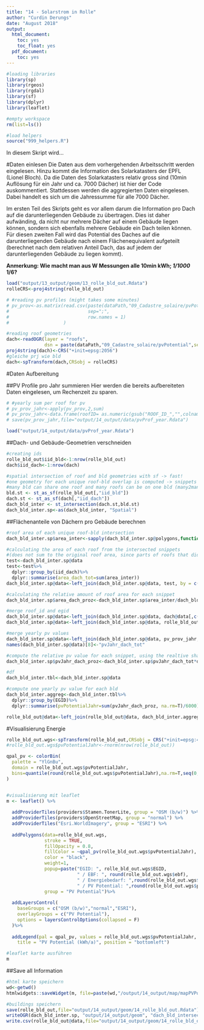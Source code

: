 ```yaml
---
title: "14 - Solarstrom in Rolle"
author: "Curdin Derungs"
date: "August 2018"
output:
  html_document:
    toc: yes
    toc_float: yes
  pdf_document:
    toc: yes
---
```


```r
#loading libraries
library(sp)
library(rgeos)
library(rgdal)
library(sf)
library(dplyr)
library(leaflet)

#empty workspace
rm(list=ls())

#load helpers
source("999_helpers.R")
```

In diesem Skript wird...


#Daten einlesen
Die Daten aus dem vorhergehenden Arbeitsschritt werden eingelesen. Hinzu kommt die Information des Solarkatasters der EPFL (Lionel Bloch). Da die Daten des Solarkatasters relativ gross sind (10min Auflösung für ein Jahr und ca. 7000 Dächer) ist hier der Code auskommentiert. Stattdessen werden die aggregierten Daten eingelesen. Dabei handelt es sich um die Jahressumme für alle 7000 Dächer.

Im ersten Teil des Skripts geht es vor allem darum die Information pro Dach auf die darunterliegenden Gebäude zu übertragen. Dies ist daher aufwänding, da nicht nur mehrere Dächer auf einem Gebäude liegen können, sondern sich ebenfalls mehrere Gebäude ein Dach teilen können. Für diesen zweiten Fall wird das Potential des Daches auf die darunterliegenden Gebäude nach einem Flächenequivalent aufgeteilt (berechnet nach dem relativen Anteil Dach, das auf jedem der darunterliegenden Gebäude zu liegen kommt).

__Anmerkung: Wie macht man aus W Messungen alle 10min kWh; *1/1000 *1/6?__

```r
load("output/13_output/geom/13_rolle_bld_out.Rdata")
rolleCRS<-proj4string(rolle_bld_out)

# #reading pv profiles (might takes some minutes)
# pv_prov<-as.matrix(read.csv(paste(dataPath,"09_Cadastre_solaire/pvPotential/pvProfiles.csv",sep=""),
#                             sep=";", 
#                             row.names = 1)
#                    )

#reading roof geometries
dach<-readOGR(layer = "roofs", 
              dsn = paste(dataPath,"09_Cadastre_solaire/pvPotential",sep=""))
proj4string(dach)<-CRS("+init=epsg:2056")
#gleiche prj wie bld
dach<-spTransform(dach,CRSobj = rolleCRS)
```

#Daten Aufbereitung

##PV Profile pro Jahr summieren
Hier werden die bereits aufbereiteten Daten eingelesen, um Rechenzeit zu sparen.
```r
# #yearly sum per roof for pv
# pv_prov_jahr<-apply(pv_prov,2,sum)
# pv_prov_jahr<-data.frame(roofID= as.numeric(gsub("ROOF_ID_","",colnames(pv_prov))),pvJahr=pv_prov_jahr)
# save(pv_prov_jahr,file="output/14_output/data/pvProf_year.Rdata")

load("output/14_output/data/pvProf_year.Rdata")
```

##Dach- und Gebäude-Geometrien verschneiden

```r
#creating ids
rolle_bld_out$iid_bld<-1:nrow(rolle_bld_out)
dach$iid_dach<-1:nrow(dach)

#spatial intersection of roof and bld geometries with sf -> fast!
#one geometry for each unique roof-bld overlap is computed -> snippets
#many bld can share one roof and many roofs can be on one bld (many2many)
bld.st <- st_as_sf(rolle_bld_out[,"iid_bld"])
dach.st <- st_as_sf(dach[,"iid_dach"])
dach_bld_inter <- st_intersection(dach.st,bld.st)
dach_bld_inter.sp<-as(dach_bld_inter, "Spatial")
```


##Flächenanteile von Dächern pro Gebäude berechnen
```r
#roof area of each unique roof-bld intersection
dach_bld_inter.sp$area_inter<-sapply(dach_bld_inter.sp@polygons,function(x){x@area})

#calculating the area of each roof from the intersected snippets
#(does not sum to the original roof area, since parts of roofs that did not overlap with a bld were removed)
test<-dach_bld_inter.sp@data
test<-test%>%
  dplyr::group_by(iid_dach)%>%
  dplyr::summarise(area_dach_tot=sum(area_inter))
dach_bld_inter.sp@data<-left_join(dach_bld_inter.sp@data, test, by = c('iid_dach'='iid_dach'))

#calculating the relative amount of roof area for each snippet
dach_bld_inter.sp$area_dach_proz<-dach_bld_inter.sp$area_inter/dach_bld_inter.sp$area_dach_tot

#merge roof_id and egid
dach_bld_inter.sp@data<-left_join(dach_bld_inter.sp@data, dach@data[,c("iid_dach","ROOF_ID")], by = c('iid_dach'='iid_dach'))
dach_bld_inter.sp@data<-left_join(dach_bld_inter.sp@data, rolle_bld_out@data[,c("iid_bld","EGID")], by = c('iid_bld'='iid_bld'))

#merge yearly pv values
dach_bld_inter.sp@data<-left_join(dach_bld_inter.sp@data, pv_prov_jahr, by = c('ROOF_ID'='roofID'))
names(dach_bld_inter.sp@data)[8]<-"pvJahr_dach_tot"

#compute the relative pv value for each snippet, using the realtive share of roof area
dach_bld_inter.sp$pvJahr_dach_proz<-dach_bld_inter.sp$pvJahr_dach_tot*dach_bld_inter.sp$area_dach_proz

#df
dach_bld_inter.tbl<-dach_bld_inter.sp@data

#compute one yearly pv value for each bld
dach_bld_inter.aggreg<-dach_bld_inter.tbl%>%
  dplyr::group_by(EGID)%>%
  dplyr::summarise(pvPotentialJahr=sum(pvJahr_dach_proz, na.rm=T)/6000)

rolle_bld_out@data<-left_join(rolle_bld_out@data, dach_bld_inter.aggreg, by = c('EGID'='EGID'))
```

#Visualisierung Energie

```r
rolle_bld_out.wgs<-spTransform(rolle_bld_out,CRSobj = CRS("+init=epsg:4326"))
#rolle_bld_out.wgs$pvPotentialJahr<-rnorm(nrow(rolle_bld_out))

qpal_pv <- colorBin(
  palette = "YlGnBu",
  domain = rolle_bld_out.wgs$pvPotentialJahr,
  bins=quantile(round(rolle_bld_out.wgs$pvPotentialJahr),na.rm=T,seq(0,1,length.out = 5))
)


#visualisierung mit leaflet
m <- leaflet() %>%
  
  addProviderTiles(providers$Stamen.TonerLite, group = "OSM (b/w)") %>%
  addProviderTiles(providers$OpenStreetMap, group = "normal") %>%
  addProviderTiles("Esri.WorldImagery", group = "ESRI") %>%
  
  addPolygons(data=rolle_bld_out.wgs,
              stroke = TRUE,
              fillOpacity = 0.8, 
              fillColor = ~qpal_pv(rolle_bld_out.wgs$pvPotentialJahr),
              color = "black",
              weight=1,
              popup=paste("EGID: ", rolle_bld_out.wgs$EGID,
                          " / EBF: ", round(rolle_bld_out.wgs$ebf),
                          " / Energiebedarf: ",round(rolle_bld_out.wgs$enerBed_awel),
                          " / PV Potential: ",round(rolle_bld_out.wgs$pvPotentialJahr)),
              group = "PV Potential")%>%
  
  addLayersControl(
    baseGroups = c("OSM (b/w)","normal","ESRI"),
    overlayGroups = c("PV Potential"),
    options = layersControlOptions(collapsed = F)
  )%>%
  
  addLegend(pal = qpal_pv, values = rolle_bld_out.wgs$pvPotentialJahr,
    title = "PV Potential (kWh/a)", position = "bottomleft")

#leaflet karte ausführen
m
```

##Save all Information
```r
#html karte speichern
wd<-getwd()
htmlwidgets::saveWidget(m, file=paste(wd,"/output/14_output/map/mapPVPotential.html",sep=""),selfcontained = T)

#buildings speichern
save(rolle_bld_out,file="output/14_output/geom/14_rolle_bld_out.Rdata")
writeOGR(dach_bld_inter.sp, "output/14_output/geom", "dach_bld_intersect", driver="ESRI Shapefile",overwrite_layer = T)
write.csv(rolle_bld_out@data,file="output/14_output/geom/14_rolle_bld_out.csv")
```


